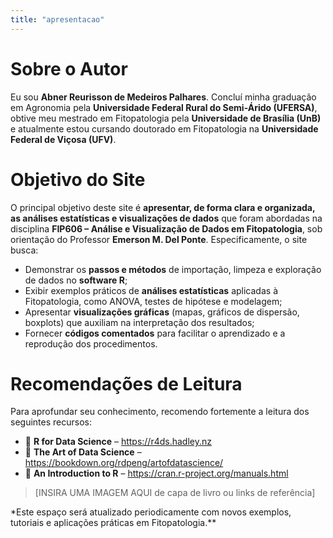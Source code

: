 ```yaml
---
title: "apresentacao"
---
```


# Sobre o Autor

Eu sou **Abner Reurisson de Medeiros Palhares**. Concluí minha graduação em Agronomia pela **Universidade Federal Rural do Semi-Árido (UFERSA)**, obtive meu mestrado em Fitopatologia pela **Universidade de Brasília (UnB)** e atualmente estou cursando doutorado em Fitopatologia na **Universidade Federal de Viçosa (UFV)**.

# Objetivo do Site

O principal objetivo deste site é **apresentar, de forma clara e organizada, as análises estatísticas e visualizações de dados** que foram abordadas na disciplina **FIP606 – Análise e Visualização de Dados em Fitopatologia**, sob orientação do Professor **Emerson M. Del Ponte**. Especificamente, o site busca:

-   Demonstrar os **passos e métodos** de importação, limpeza e exploração de dados no **software R**;
-   Exibir exemplos práticos de **análises estatísticas** aplicadas à Fitopatologia, como ANOVA, testes de hipótese e modelagem;
-   Apresentar **visualizações gráficas** (mapas, gráficos de dispersão, boxplots) que auxiliam na interpretação dos resultados;
-   Fornecer **códigos comentados** para facilitar o aprendizado e a reprodução dos procedimentos.

# Recomendações de Leitura

Para aprofundar seu conhecimento, recomendo fortemente a leitura dos seguintes recursos:

-   📘 **R for Data Science** – <https://r4ds.hadley.nz>\
-   📗 **The Art of Data Science** – <https://bookdown.org/rdpeng/artofdatascience/>\
-   📙 **An Introduction to R** – <https://cran.r-project.org/manuals.html>

> \[INSIRA UMA IMAGEM AQUI de capa de livro ou links de referência\]

\*Este espaço será atualizado periodicamente com novos exemplos, tutoriais e aplicações práticas em Fitopatologia.\*\*
